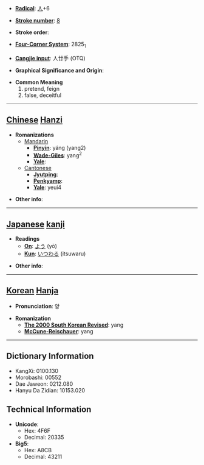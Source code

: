 * '''[[Wiktionary:Chinese radical index| Radical]]''': [[Wiktionary:Chinese radical index 人|人]]+6

* '''[[Wiktionary:Chinese total strokes index|Stroke number]]''': [[Wiktionary:Chinese total strokes index 8|8]]

* '''Stroke order''': 

* '''[[Wiktionary:Chinese four corner index|Four-Corner System]]''': 2825<sub>1</sub>

* '''[[Wiktionary:Chinese Cangjie index|Cangjie input]]''': 人廿手 (OTQ)

* '''Graphical Significance and Origin''': 

* '''Common Meaning'''
*#pretend, feign
*# false, deceitful


----

== [[Chinese]] [[Hanzi]] ==

* '''Romanizations'''
** [[Mandarin]]
*** '''[[Pinyin]]''': yáng (yang2)
*** '''[[Wade-Giles]]''': yang<sup>2</sup>
*** '''[[Yale]]''': 
**[[Cantonese]]
***'''[[Jyutping]]''':
***'''[[Penkyamp]]''': 
***'''[[Yale]]''': yeui4

* '''Other info''': 

----

== [[Japanese]] [[kanji]] ==

* '''Readings'''
** '''[[On]]''': [[よう]] (yō)
** '''[[Kun]]''': [[いつわる]] (itsuwaru)

* '''Other info''':  

----

== [[Korean]] [[Hanja]] ==

* '''Pronunciation''': 양

* '''Romanization'''
** '''[[The 2000 South Korean Revised Romanization|The 2000 South Korean Revised]]''': yang
** '''[[McCune-Reischauer]]''': yang

----

== Dictionary Information ==

* KangXi: 0100.130
* Morobashi: 00552
* Dae Jaweon: 0212.080
* Hanyu Da Zidian: 10153.020

== Technical Information ==

* '''Unicode''':
** Hex: 4F6F
** Decimal: 20335
* '''Big5''':
** Hex: A8CB
** Decimal: 43211